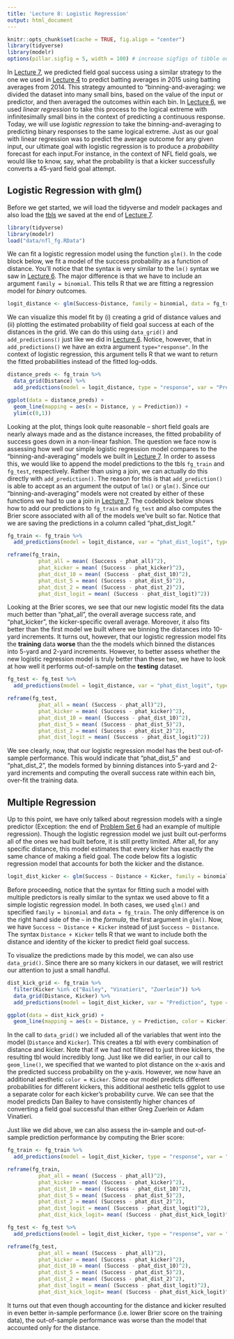 ```yaml
---
title: 'Lecture 8: Logistic Regression'
output: html_document
---
```


```r
knitr::opts_chunk$set(cache = TRUE, fig.align = "center")
library(tidyverse)
library(modelr)
options(pillar.sigfig = 5, width = 100) # increase sigfigs of tibble output from 3 to 5, increase width of output to fit more columns
```

In [Lecture 7](lecture7.html), we predicted field goal success using a similar strategy to the one we used in [Lecture 4](lecture4.html) to predict batting averages in 2015 using batting averages from 2014. This strategy amounted to "binning-and-averaging: we divided the dataset into many small bins, based on the value of the input or predictor, and then averaged the outcomes within each bin. In [Lecture 6](lecture6.html), we used *linear regression* to take this process to the logical extreme with infinitesimally small bins in the context of predicting a continuous response. Today, we will use *logistic regression* to take the binning-and-averaging to predicting binary responses to the same logical extreme. Just as our goal with linear regression was to predict the average outcome for any given input, our ultimate goal with logistic regression is to produce a *probability* forecast for each input.For instance, in the context of NFL field goals, we would like to know, say, what the probability is that a kicker successfully converts a 45-yard field goal attempt. 


## Logistic Regression with glm()

Before we get started, we will load the tidyverse and modelr packages and also load the [tbls](data/nfl_fg.RData) we saved at the end of [Lecture 7](lecture7.html).

```r
library(tidyverse)
library(modelr)
load("data/nfl_fg.RData")
```

We can fit a logistic regression model using the function `glm()`. In the code block below, we fit a model of the success probability as a function of distance. You'll notice that the syntax is very similar to the `lm()` syntax we saw in [Lecture 6](lecture6.html). The major difference is that we have to include an argument `family = binomial`. This tells R that we are fitting a regression model for *binary* outcomes.

```r
logit_distance <- glm(Success~Distance, family = binomial, data = fg_train)
```

We can visualize this model fit by (i) creating a grid of distance values and (ii) plotting the estimated probability of field goal success at each of the distances in the grid. We can do this using `data_grid()` and `add_predictions()` just like we did in [Lecture 6](lecture6.html). Notice, however, that in `add_predictions()` we have an extra argument `type="response"`. In the context of logistic regression, this argument tells R that we want to return the fitted probabilities instead of the fitted log-odds. 

```r
distance_preds <- fg_train %>%
  data_grid(Distance) %>%
  add_predictions(model = logit_distance, type = "response", var = "Prediction")

ggplot(data = distance_preds) + 
  geom_line(mapping = aes(x = Distance, y = Prediction)) + 
  ylim(c(0,1))
```

Looking at the plot, things look quite reasonable -- short field goals are nearly always made and as the distance increases, the fitted probability of success goes down in a non-linear fashion. The question we face now is assessing how well our simple logistic regression model compares to the "binning-and-averaging" models we built in [Lecture 7](lecture7.html). In order to assess this, we would like to append the model predictions to the tbls `fg_train` and `fg_test`, respectively. Rather than using a join, we can actually do this directly with `add_prediction()`. The reason for this is that `add_prediction()` is able to accept as an argument the output of `lm()` or `glm()`. Since our "binning-and-averaging" models were not created by either of these functions we had to use a join in [Lecture 7](lecture7.html). The codeblock below shows how to add our predictions to `fg_train` and `fg_test` and also computes the Brier score associated with all of the models we've built so far. Notice that we are saving the predictions in a column called "phat_dist_logit."

```r
fg_train <- fg_train %>% 
  add_predictions(model = logit_distance, var = "phat_dist_logit", type = "response")

reframe(fg_train,
          phat_all = mean( (Success - phat_all)^2),
          phat_kicker = mean( (Success - phat_kicker)^2),
          phat_dist_10 = mean( (Success - phat_dist_10)^2),
          phat_dist_5 = mean( (Success - phat_dist_5)^2),
          phat_dist_2 = mean( (Success - phat_dist_2)^2),
          phat_dist_logit = mean( (Success - phat_dist_logit)^2))
```

Looking at the Brier scores, we see that our new logistic model fits the data much better than "phat_all", the overall average success rate, and "phat_kicker", the kicker-specific overall average. Moreover, it also fits better than the first model we built where we binning the distances into 10-yard increments.  It turns out, however, that our logistic regression model fits the **training** data **worse** than the the models which binned the distances into 5-yard and 2-yard increments. However, to better assess whether the new logistic regression model is truly better than these two, we have to look at how well it performs out-of-sample on the **testing** dataset.

```r
fg_test <- fg_test %>%
  add_predictions(model = logit_distance, var = "phat_dist_logit", type = "response")

reframe(fg_test,
          phat_all = mean( (Success - phat_all)^2),
          phat_kicker = mean( (Success - phat_kicker)^2),
          phat_dist_10 = mean( (Success - phat_dist_10)^2),
          phat_dist_5 = mean( (Success - phat_dist_5)^2),
          phat_dist_2 = mean( (Success - phat_dist_2)^2),
          phat_dist_logit = mean( (Success - phat_dist_logit)^2))
```

We see clearly, now, that our logistic regression model has the best out-of-sample performance. This would indicate that "phat_dist_5" and "phat_dist_2", the models formed by binning distances into 5-yard and 2-yard increments and computing the overall success rate within each bin, over-fit the training data.


## Multiple Regression

Up to this point, we have only talked about regression models with a single predictor (Exception: the end of [Problem Set 6](ps6.html) had an example of multiple regression). Though the logistic regression model we just built out-performs all of the ones we had built before, it is still pretty limited. After all, for any specific distance, this model estimates that every kicker has exactly the same chance of making a field goal. The code below fits a logistic regression model that accounts for both the kicker and the distance.

```r
logit_dist_kicker <- glm(Success ~ Distance + Kicker, family = binomial, data = fg_train)
```

Before proceeding, notice that the syntax for fitting such a model with multiple predictors is really similar to the syntax we used above to fit a simple logistic regression model. In both cases, we used `glm()` and specified `family = binomial` and `data = fg_train`. The only difference is on the right hand side of the `~` in the *formula*, the first argument in `glm()`.  Now, we have `Success ~ Distance + Kicker` instead of just `Success ~ Distance`. The syntax `Distance + Kicker` tells R that we want to include both the distance and identity of the kicker to predict field goal success.

To visualize the predictions made by this model, we can also use `data_grid()`. Since there are so many kickers in our dataset, we will restrict our attention to just a small handful.

```r
dist_kick_grid <- fg_train %>%
  filter(Kicker %in% c("Bailey", "Vinatieri", "Zuerlein")) %>%
  data_grid(Distance, Kicker) %>%
  add_predictions(model = logit_dist_kicker, var = "Prediction", type = "response")

ggplot(data = dist_kick_grid) +
  geom_line(mapping = aes(x = Distance, y = Prediction, color = Kicker))
```

In the call to `data_grid()` we included all of the variables that went into the model (`Distance` and `Kicker`). This creates a tbl with every combination of distance and kicker. Note that if we had not filtered to just three kickers, the resulting tbl would incredibly long. Just like we did earlier, in our call to `geom_line()`, we specified that we wanted to plot distance on the x-axis and the predicted success probability on the y-axis. However, we now have an additional aesthetic `color = Kicker`. Since our model predicts different probabilities for different kickers, this additional aesthetic tells ggplot to use a separate color for each kicker's probability curve. We can see that the model predicts Dan Bailey to have consistently higher chances of converting a field goal successful than either Greg Zuerlein or Adam Vinatieri.

Just like we did above, we can also assess the in-sample and out-of-sample prediction performance by computing the Brier score:

```r
fg_train <- fg_train %>%
  add_predictions(model = logit_dist_kicker, type = "response", var = "phat_dist_kick_logit")

reframe(fg_train,
          phat_all = mean( (Success - phat_all)^2),
          phat_kicker = mean( (Success - phat_kicker)^2),
          phat_dist_10 = mean( (Success - phat_dist_10)^2),
          phat_dist_5 = mean( (Success - phat_dist_5)^2),
          phat_dist_2 = mean( (Success - phat_dist_2)^2),
          phat_dist_logit = mean( (Success - phat_dist_logit)^2),
          phat_dist_kick_logit= mean( (Success - phat_dist_kick_logit)^2))
```

```r
fg_test <- fg_test %>%
  add_predictions(model = logit_dist_kicker, type = "response", var = "phat_dist_kick_logit")

reframe(fg_test,
          phat_all = mean( (Success - phat_all)^2),
          phat_kicker = mean( (Success - phat_kicker)^2),
          phat_dist_10 = mean( (Success - phat_dist_10)^2),
          phat_dist_5 = mean( (Success - phat_dist_5)^2),
          phat_dist_2 = mean( (Success - phat_dist_2)^2),
          phat_dist_logit = mean( (Success - phat_dist_logit)^2),
          phat_dist_kick_logit= mean( (Success - phat_dist_kick_logit)^2))
```

It turns out that even though accounting for the distance and kicker resulted in even better in-sample performance (i.e. lower Brier score on the training data), the out-of-sample performance was worse than the model that accounted only for the distance.
